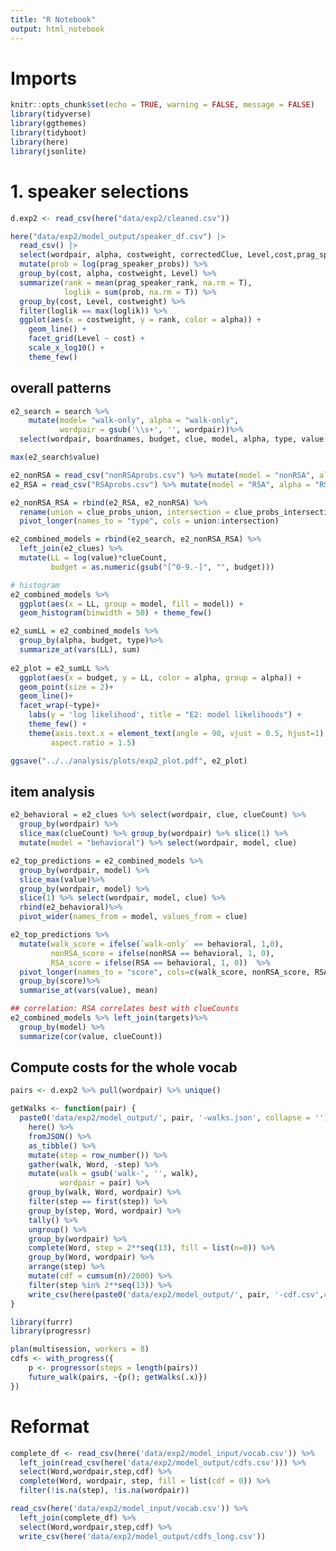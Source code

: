 ```yaml
---
title: "R Notebook"
output: html_notebook
---
```


# Imports

```r
knitr::opts_chunk$set(echo = TRUE, warning = FALSE, message = FALSE)
library(tidyverse)
library(ggthemes)
library(tidyboot)
library(here)
library(jsonlite)
```

# 1. speaker selections

```r
d.exp2 <- read_csv(here("data/exp2/cleaned.csv"))

here("data/exp2/model_output/speaker_df.csv") |> 
  read_csv() |>
  select(wordpair, alpha, costweight, correctedClue, Level,cost,prag_speaker_probs,prag_speaker_rank) %>%
  mutate(prob = log(prag_speaker_probs)) %>%
  group_by(cost, alpha, costweight, Level) %>%
  summarize(rank = mean(prag_speaker_rank, na.rm = T),
            loglik = sum(prob, na.rm = T)) %>%
  group_by(cost, Level, costweight) %>%
  filter(loglik == max(loglik)) %>%
  ggplot(aes(x = costweight, y = rank, color = alpha)) +
    geom_line() +
    facet_grid(Level ~ cost) +
    scale_x_log10() +
    theme_few()

```

## overall patterns

```r
e2_search = search %>%
    mutate(model= "walk-only", alpha = "walk-only",
           wordpair = gsub('\\s+', '', wordpair))%>%
  select(wordpair, boardnames, budget, clue, model, alpha, type, value )

max(e2_search$value)

e2_nonRSA = read_csv("nonRSAprobs.csv") %>% mutate(model = "nonRSA", alpha = as.character(alpha)) 
e2_RSA = read_csv("RSAprobs.csv") %>% mutate(model = "RSA", alpha = "RSA")

e2_nonRSA_RSA = rbind(e2_RSA, e2_nonRSA) %>%
  rename(union = clue_probs_union, intersection = clue_probs_intersection)%>%
  pivot_longer(names_to = "type", cols = union:intersection)

e2_combined_models = rbind(e2_search, e2_nonRSA_RSA) %>%
  left_join(e2_clues) %>%
  mutate(LL = log(value)*clueCount,
         budget = as.numeric(gsub("[^0-9.-]", "", budget)))

# histogram
e2_combined_models %>%
  ggplot(aes(x = LL, group = model, fill = model)) +
  geom_histogram(binwidth = 50) + theme_few()

e2_sumLL = e2_combined_models %>% 
  group_by(alpha, budget, type)%>%
  summarize_at(vars(LL), sum)
  
e2_plot = e2_sumLL %>%
  ggplot(aes(x = budget, y = LL, color = alpha, group = alpha)) +
  geom_point(size = 2)+
  geom_line()+
  facet_wrap(~type)+
    labs(y = 'log likelihood', title = "E2: model likelihoods") +
    theme_few() +
    theme(axis.text.x = element_text(angle = 90, vjust = 0.5, hjust=1),
         aspect.ratio = 1.5) 

ggsave("../../analysis/plots/exp2_plot.pdf", e2_plot)

```

## item analysis

```r
e2_behavioral = e2_clues %>% select(wordpair, clue, clueCount) %>%
  group_by(wordpair) %>%
  slice_max(clueCount) %>% group_by(wordpair) %>% slice(1) %>%
  mutate(model = "behavioral") %>% select(wordpair, model, clue)

e2_top_predictions = e2_combined_models %>%
  group_by(wordpair, model) %>%
  slice_max(value)%>%
  group_by(wordpair, model) %>%
  slice(1) %>% select(wordpair, model, clue) %>%
  rbind(e2_behavioral)%>%
  pivot_wider(names_from = model, values_from = clue)

e2_top_predictions %>%
  mutate(walk_score = ifelse(`walk-only` == behavioral, 1,0),
         nonRSA_score = ifelse(nonRSA == behavioral, 1, 0),
         RSA_score = ifelse(RSA == behavioral, 1, 0))  %>%
  pivot_longer(names_to = "score", cols=c(walk_score, nonRSA_score, RSA_score))%>%
  group_by(score)%>%
  summarise_at(vars(value), mean)

## correlation: RSA correlates best with clueCounts
e2_combined_models %>% left_join(targets)%>%
  group_by(model) %>%
  summarize(cor(value, clueCount))
```

## Compute costs for the whole vocab

```r
pairs <- d.exp2 %>% pull(wordpair) %>% unique()

getWalks <- function(pair) {
  paste0('data/exp2/model_output/', pair, '-walks.json', collapse = '') %>%
    here() %>%
    fromJSON() %>% 
    as_tibble() %>%
    mutate(step = row_number()) %>%
    gather(walk, Word, -step) %>%
    mutate(walk = gsub('walk-', '', walk),
           wordpair = pair) %>% 
    group_by(walk, Word, wordpair) %>%
    filter(step == first(step)) %>%
    group_by(step, Word, wordpair) %>%
    tally() %>%
    ungroup() %>%
    group_by(wordpair) %>%
    complete(Word, step = 2**seq(13), fill = list(n=0)) %>%
    group_by(Word, wordpair) %>%
    arrange(step) %>%
    mutate(cdf = cumsum(n)/2000) %>%
    filter(step %in% 2**seq(13)) %>%
    write_csv(here(paste0('data/exp2/model_output/', pair, '-cdf.csv',collapse = '')))
}

library(furrr)
library(progressr)

plan(multisession, workers = 8)
cdfs <- with_progress({
    p <- progressor(steps = length(pairs))
    future_walk(pairs, ~{p(); getWalks(.x)}) 
})
```
# Reformat

```r
complete_df <- read_csv(here('data/exp2/model_input/vocab.csv')) %>%
  left_join(read_csv(here('data/exp2/model_output/cdfs.csv'))) %>%
  select(Word,wordpair,step,cdf) %>%
  complete(Word, wordpair, step, fill = list(cdf = 0)) %>%
  filter(!is.na(step), !is.na(wordpair))

read_csv(here('data/exp2/model_input/vocab.csv')) %>%
  left_join(complete_df) %>%
  select(Word,wordpair,step,cdf) %>%
  write_csv(here('data/exp2/model_output/cdfs_long.csv'))
```